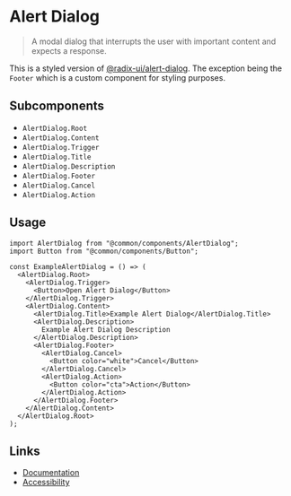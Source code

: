 
# Alert Dialog

> A modal dialog that interrupts the user with important content and expects a response.

This is a styled version of [@radix-ui/alert-dialog](https://www.radix-ui.com/docs/primitives/components/alert-dialog). The exception being the `Footer` which is a custom component for styling purposes.

## Subcomponents

- `AlertDialog.Root`
- `AlertDialog.Content`
- `AlertDialog.Trigger`
- `AlertDialog.Title`
- `AlertDialog.Description`
- `AlertDialog.Footer`
- `AlertDialog.Cancel`
- `AlertDialog.Action`

## Usage

<Story id="components-alert-dialog--not-open" />

```tsx
import AlertDialog from "@common/components/AlertDialog";
import Button from "@common/components/Button";

const ExampleAlertDialog = () => (
  <AlertDialog.Root>
    <AlertDialog.Trigger>
      <Button>Open Alert Dialog</Button>
    </AlertDialog.Trigger>
    <AlertDialog.Content>
      <AlertDialog.Title>Example Alert Dialog</AlertDialog.Title>
      <AlertDialog.Description>
        Example Alert Dialog Description
      </AlertDialog.Description>
      <AlertDialog.Footer>
        <AlertDialog.Cancel>
          <Button color="white">Cancel</Button>
        </AlertDialog.Cancel>
        <AlertDialog.Action>
          <Button color="cta">Action</Button>
        </AlertDialog.Action>
      </AlertDialog.Footer>
    </AlertDialog.Content>
  </AlertDialog.Root>
);
```

## Links

- [Documentation](https://www.radix-ui.com/docs/primitives/components/alert-dialog)
- [Accessibility](https://www.w3.org/WAI/ARIA/apg/patterns/alertdialog/)
